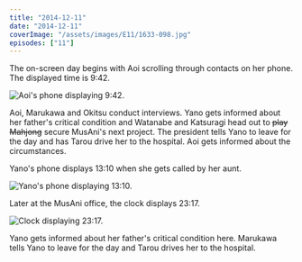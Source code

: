 ```yaml
---
title: "2014-12-11"
date: "2014-12-11"
coverImage: "/assets/images/E11/1633-098.jpg"
episodes: ["11"]
---
```


The on-screen day begins with Aoi scrolling through contacts on her phone. The displayed time is 9:42.

![Aoi's phone displaying 9:42.](/assets/images/E11/1127-560.jpg)

Aoi, Marukawa and Okitsu conduct interviews. Yano gets informed about her father's critical condition and Watanabe and Katsuragi head out to ~~play Mahjong~~ secure MusAni's next project. The president tells Yano to leave for the day and has Tarou drive her to the hospital. Aoi gets informed about the circumstances.

Yano's phone displays 13:10 when she gets called by her aunt.

![Yano's phone displaying 13:10.](/assets/images/E11/1608-561.jpg)

Later at the MusAni office, the clock displays 23:17.

![Clock displaying 23:17.](/assets/images/E11/1910-562.jpg)

Yano gets informed about her father's critical condition here. Marukawa tells Yano to leave for the day and Tarou drives her to the hospital.
